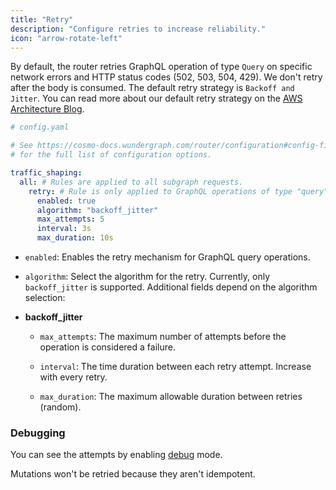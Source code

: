 ```yaml
---
title: "Retry"
description: "Configure retries to increase reliability."
icon: "arrow-rotate-left"
---
```


By default, the router retries GraphQL operation of type `Query` on specific network errors and HTTP status codes (502, 503, 504, 429). We don't retry after the body is consumed. The default retry strategy is `Backoff and Jitter`. You can read more about our default retry strategy on the [AWS Architecture Blog](https://aws.amazon.com/de/blogs/architecture/exponential-backoff-and-jitter/).

```yaml
# config.yaml

# See https://cosmo-docs.wundergraph.com/router/configuration#config-file
# for the full list of configuration options.

traffic_shaping:
  all: # Rules are applied to all subgraph requests.
    retry: # Rule is only applied to GraphQL operations of type "query"
      enabled: true
      algorithm: "backoff_jitter"
      max_attempts: 5
      interval: 3s
      max_duration: 10s
```

- `enabled`: Enables the retry mechanism for GraphQL query operations.

- `algorithm`: Select the algorithm for the retry. Currently, only `backoff_jitter` is supported. Additional fields depend on the algorithm selection:

- **backoff_jitter**

  - `max_attempts`: The maximum number of attempts before the operation is considered a failure.

  - `interval`: The time duration between each retry attempt. Increase with every retry.

  - `max_duration`: The maximum allowable duration between retries (random).

### Debugging

You can see the attempts by enabling [debug](/router/development/debugging#debug-log-level) mode.

<Note>Mutations won't be retried because they aren't idempotent.</Note>

